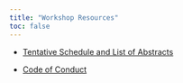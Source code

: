 ```yaml
---
title: "Workshop Resources"
toc: false
---
```


* [Tentative Schedule and List of Abstracts](/booklet/booklet.pdf)

* [Code of Conduct](/assets/docs/code_of_conduct.pdf)
